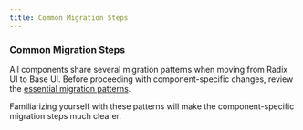 ```yaml
---
title: Common Migration Steps
---
```


### Common Migration Steps

All components share several migration patterns when moving from Radix UI to Base UI. Before proceeding with component-specific changes, review the [essential migration patterns](/docs/guides/migrating-from-radix-ui).

Familiarizing yourself with these patterns will make the component-specific migration steps much clearer.